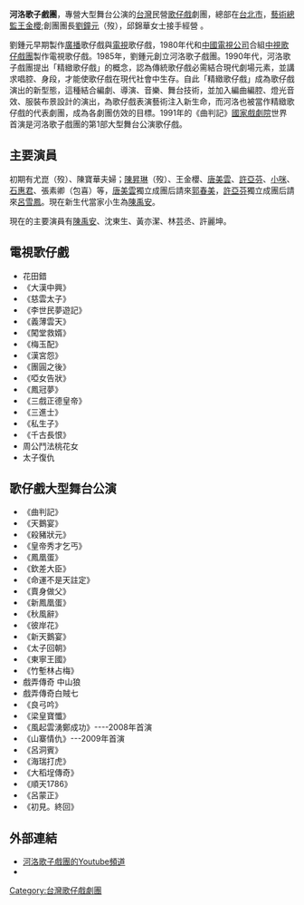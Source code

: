 {{unreferenced|time=2018-02-06T08:09:31+00:00}}
{{Infobox Non-profit
| Non-profit_name = 河洛歌子戲團
| Non-profit_type = 
| founded_date = 1985年
| founder = 
| location = 台北市中正區忠孝西路一段41號9樓之4
| key_people = [[王金櫻|王金櫻]]、[[劉鐘元|劉鐘元]]、邱錦華
| area_served = 
| focus = 
| method = 
| revenue =
| num_employees = 
| slogan = 
| homepage = [https://youtube.com/playlist?list=PL07k_cSleUnxBLFo-UDqiykVNE6G1PhF_ 河洛歌子戲團Youtube頻道]
}}
'''河洛歌子戲團'''，專營大型舞台公演的[[台灣|台灣]]民營[[歌仔戲|歌仔戲]]劇團，總部在[[台北市|台北市]]，[[藝術總監|藝術總監]][[王金櫻|王金櫻]];創團團長[[劉鐘元|劉鐘元]]（歿），邱錦華女士接手經營 。

劉鍾元早期製作[[廣播|廣播]]歌仔戲與[[電視|電視]]歌仔戲，1980年代和[[中國電視公司|中國電視公司]]合組[[中視歌仔戲團|中視歌仔戲團]]製作電視歌仔戲。1985年，劉鍾元創立河洛歌子戲團。1990年代，河洛歌子戲團提出「精緻歌仔戲」的概念，認為傳統歌仔戲必需結合現代劇場元素，並講求唱腔、身段，才能使歌仔戲在現代社會中生存。自此「精緻歌仔戲」成為歌仔戲演出的新型態，這種結合編劇、導演、音樂、舞台技術，並加入編曲編腔、燈光音效、服裝布景設計的演出，為歌仔戲表演藝術注入新生命，而河洛也被當作精緻歌仔戲的代表劇團，成為各劇團仿效的目標。1991年的《曲判記》[[國家戲劇院|國家戲劇院]]世界首演是河洛歌子戲團的第1部大型舞台公演歌仔戲。

==主要演員==
初期有尤崑（歿）、陳寶華夫婦；[[陳昇琳|陳昇琳]]（歿）、王金櫻、[[唐美雲|唐美雲]]、[[許亞芬|許亞芬]]、[[小咪|小咪]]、[[石惠君|石惠君]]、張素卿（包喜）等，[[唐美雲|唐美雲]]獨立成團后請來[[郭春美|郭春美]]，[[許亞芬|許亞芬]]獨立成團后請來[[呂雪鳳|呂雪鳳]]。現在新生代當家小生為[[陳禹安|陳禹安]]。

現在的主要演員有[[陳禹安|陳禹安]]、沈東生、黃亦潔、林芸丞、許麗坤。

==電視歌仔戲==
*花田錯
*《大漢中興》
*《慈雲太子》
*《李世民夢遊記》
*《義薄雲天》
*《闖堂救婿》
*《梅玉配》
*《漢宮怨》
*《團圓之後》
*《啞女告狀》
*《鳳冠夢》
*《三戲正德皇帝》
*《三進士》
*《私生子》
*《千古長恨》
*周公鬥法桃花女
*太子復仇

==歌仔戲大型舞台公演==
*《曲判記》
*《天鵝宴》
*《殺豬狀元》
*《皇帝秀才乞丐》
*《鳳凰蛋》
*《欽差大臣》
*《命運不是天註定》
*《賣身做父》
*《新鳳凰蛋》
*《秋風辭》
*《彼岸花》
*《新天鵝宴》
*《太子回朝》
*《東寧王國》
*《竹塹林占梅》
*戲弄傳奇 中山狼
*戲弄傳奇白賊七
*《良弓吟》
*《梁皇寶懺》
*《風起雲湧鄭成功》----2008年首演
*《山寨情仇》---2009年首演
*《呂洞賓》
*《海瑞打虎》
*《大稻埕傳奇》
*《順天1786》
*《呂蒙正》
*《初見。終回》

==外部連結==
*[https://youtube.com/playlist?list=PL07k_cSleUnxBLFo-UDqiykVNE6G1PhF_ 河洛歌子戲團的Youtube頻道] {{Wayback|url=https://youtube.com/playlist?list=PL07k_cSleUnxBLFo-UDqiykVNE6G1PhF_ |date=20211226151104 }} 
*{{facebook|pages/河洛歌子戲團/263449462114|河洛歌子戲團}}

[[Category:台灣歌仔戲劇團|Category:台灣歌仔戲劇團]]